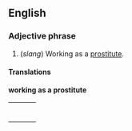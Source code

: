 ==English==
===Adjective phrase===

#(''slang'') Working as a [[prostitute]].

====Translations====

'''working as a prostitute'''
{| border=0  width=100%
|-
|bgcolor="#FFFFE0" valign=top width=48%|
{|
|}
| width=1% |
|bgcolor="#FFFFE0" valign=top width=48%|
{|
|}
|}